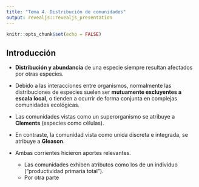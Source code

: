```yaml
---
title: "Tema 4. Distribución de comunidades"
output: revealjs::revealjs_presentation
---
```


```r
knitr::opts_chunk$set(echo = FALSE)
```

## Introducción

* **Distribución y abundancia** de una especie siempre resultan afectados por otras especies.

* Debido a las interacciones entre organismos, normalmente las distribuciones de especies suelen ser **mutuamente excluyentes a escala local**, o tienden a ocurrir de forma conjunta en complejas comunidades ecológicas.

* Las comunidades vistas como un superorganismo se atribuye a **Clements** (especies como células).

* En contraste, la comunidad vista como unida discreta e integrada, se atribuye a **Gleason**.

* Ambas corrientes hicieron aportes relevantes.
    * Las comunidades exhiben atributos como los de un individuo ("productividad primaria total").
    * Por otra parte 

